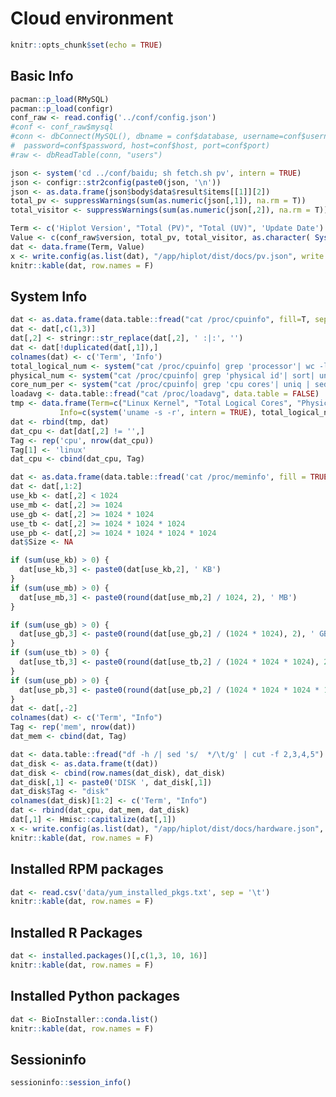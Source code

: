 # Cloud environment

```r
knitr::opts_chunk$set(echo = TRUE)
```
## Basic Info

```r
pacman::p_load(RMySQL)
pacman::p_load(configr)
conf_raw <- read.config('../conf/config.json')
#conf <- conf_raw$mysql
#conn <- dbConnect(MySQL(), dbname = conf$database, username=conf$username,
#  password=conf$password, host=conf$host, port=conf$port)
#raw <- dbReadTable(conn, "users")

json <- system('cd ../conf/baidu; sh fetch.sh pv', intern = TRUE)
json <- configr::str2config(paste0(json, '\n'))
json <- as.data.frame(json$body$data$result$items[[1]][2])
total_pv <- suppressWarnings(sum(as.numeric(json[,1]), na.rm = T))
total_visitor <- suppressWarnings(sum(as.numeric(json[,2]), na.rm = T))

Term <- c('Hiplot Version', "Total (PV)", "Total (UV)", 'Update Date')
Value <- c(conf_raw$version, total_pv, total_visitor, as.character( Sys.time()))
dat <- data.frame(Term, Value)
x <- write.config(as.list(dat), "/app/hiplot/dist/docs/pv.json", write.type = "json")
knitr::kable(dat, row.names = F)
```

## System Info

```r
dat <- as.data.frame(data.table::fread("cat /proc/cpuinfo", fill=T, sep = '\t'))
dat <- dat[,c(1,3)]
dat[,2] <- stringr::str_replace(dat[,2], ' :|:', '')
dat <- dat[!duplicated(dat[,1]),]
colnames(dat) <- c('Term', 'Info')
total_logical_num <- system("cat /proc/cpuinfo| grep 'processor'| wc -l", intern = TRUE)
physical_num <- system("cat /proc/cpuinfo| grep 'physical id'| sort| uniq| wc -l", intern = TRUE)
core_num_per <- system("cat /proc/cpuinfo| grep 'cpu cores'| uniq | sed 's/.* //'", intern = TRUE)
loadavg <- data.table::fread("cat /proc/loadavg", data.table = FALSE)
tmp <- data.frame(Term=c("Linux Kernel", "Total Logical Cores", "Physical CPU", "Cores Per CPU", "Load Avg"), 
           Info=c(system('uname -s -r', intern = TRUE), total_logical_num, physical_num, core_num_per, loadavg[1, 4]))
dat <- rbind(tmp, dat)
dat_cpu <- dat[dat[,2] != '',]
Tag <- rep('cpu', nrow(dat_cpu))
Tag[1] <- 'linux' 
dat_cpu <- cbind(dat_cpu, Tag)

dat <- as.data.frame(data.table::fread('cat /proc/meminfo', fill = TRUE))
dat <- dat[,1:2]
use_kb <- dat[,2] < 1024
use_mb <- dat[,2] >= 1024
use_gb <- dat[,2] >= 1024 * 1024
use_tb <- dat[,2] >= 1024 * 1024 * 1024
use_pb <- dat[,2] >= 1024 * 1024 * 1024 * 1024
dat$Size <- NA

if (sum(use_kb) > 0) {
  dat[use_kb,3] <- paste0(dat[use_kb,2], ' KB')
}
if (sum(use_mb) > 0) {
  dat[use_mb,3] <- paste0(round(dat[use_mb,2] / 1024, 2), ' MB')
}

if (sum(use_gb) > 0) {
  dat[use_gb,3] <- paste0(round(dat[use_gb,2] / (1024 * 1024), 2), ' GB')
}
if (sum(use_tb) > 0) {
  dat[use_tb,3] <- paste0(round(dat[use_tb,2] / (1024 * 1024 * 1024), 2), ' TB')
}
if (sum(use_pb) > 0) {
  dat[use_pb,3] <- paste0(round(dat[use_pb,2] / (1024 * 1024 * 1024 * 1024), 2), ' PB')
}
dat <- dat[,-2]
colnames(dat) <- c('Term', "Info")
Tag <- rep('mem', nrow(dat))
dat_mem <- cbind(dat, Tag)

dat <- data.table::fread("df -h /| sed 's/  */\t/g' | cut -f 2,3,4,5")
dat_disk <- as.data.frame(t(dat))
dat_disk <- cbind(row.names(dat_disk), dat_disk)
dat_disk[,1] <- paste0('DISK ', dat_disk[,1])
dat_disk$Tag <- "disk"
colnames(dat_disk)[1:2] <- c('Term', "Info")
dat <- rbind(dat_cpu, dat_mem, dat_disk)
dat[,1] <- Hmisc::capitalize(dat[,1])
x <- write.config(as.list(dat), "/app/hiplot/dist/docs/hardware.json", write.type = "json")
knitr::kable(dat, row.names = F)
```

## Installed RPM packages

```r
dat <- read.csv('data/yum_installed_pkgs.txt', sep = '\t')
knitr::kable(dat, row.names = F)
```

## Installed R Packages

```r
dat <- installed.packages()[,c(1,3, 10, 16)]
knitr::kable(dat, row.names = F)
```

## Installed Python packages

```r
dat <- BioInstaller::conda.list()
knitr::kable(dat, row.names = F)
```

## Sessioninfo

```r
sessioninfo::session_info()
```

